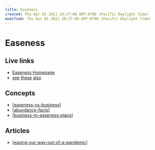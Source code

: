 ```yaml
---
title: Easeness
created: Thu Apr 01 2021 20:27:08 GMT-0700 (Pacific Daylight Time)
modified: Thu Apr 01 2021 20:27:08 GMT-0700 (Pacific Daylight Time)
---
```


# Easeness

## Live links

- [Easeness Homepage](https://easeness.business)
- [see](https://easeness.biz) [these](https://easiness.biz) [also](https://easiness.business)

## Concepts

- [[easeness-vs-business]]
- [[abundance-facts]]
- [[business-to-easeness-plans]]

## Articles

- [[easing-our-way-out-of-a-pandemic]]
<!-- - [[shake-it-easy-baby]] -->

[//begin]: # 'Autogenerated link references for markdown compatibility'
[easeness-vs-business]: easeness-vs-business 'Easeness vs. Business'
[abundance-facts]: abundance-facts 'Abundance vs. Scarcity'
[business-to-easeness-plans]: business-to-easeness-plans 'Business-to-Easeness'
[easing-our-way-out-of-a-pandemic]: easing-our-way-out-of-a-pandemic 'Easing Our Way Out of a Pandemic'
[//end]: # 'Autogenerated link references'
